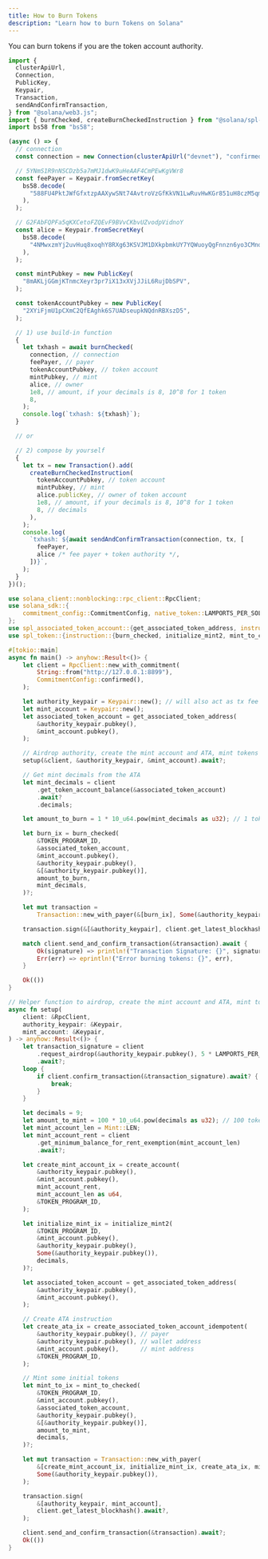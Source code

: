 ```yaml
---
title: How to Burn Tokens
description: "Learn how to burn Tokens on Solana"
---
```


You can burn tokens if you are the token account authority.



<CodeTabs storage="cookbook">

```typescript !! title="Legacy"
import {
  clusterApiUrl,
  Connection,
  PublicKey,
  Keypair,
  Transaction,
  sendAndConfirmTransaction,
} from "@solana/web3.js";
import { burnChecked, createBurnCheckedInstruction } from "@solana/spl-token";
import bs58 from "bs58";

(async () => {
  // connection
  const connection = new Connection(clusterApiUrl("devnet"), "confirmed");

  // 5YNmS1R9nNSCDzb5a7mMJ1dwK9uHeAAF4CmPEwKgVWr8
  const feePayer = Keypair.fromSecretKey(
    bs58.decode(
      "588FU4PktJWfGfxtzpAAXywSNt74AvtroVzGfKkVN1LwRuvHwKGr851uH8czM5qm4iqLbs1kKoMKtMJG4ATR7Ld2",
    ),
  );

  // G2FAbFQPFa5qKXCetoFZQEvF9BVvCKbvUZvodpVidnoY
  const alice = Keypair.fromSecretKey(
    bs58.decode(
      "4NMwxzmYj2uvHuq8xoqhY8RXg63KSVJM1DXkpbmkUY7YQWuoyQgFnnzn6yo3CMnqZasnNPNuAT2TLwQsCaKkUddp",
    ),
  );

  const mintPubkey = new PublicKey(
    "8mAKLjGGmjKTnmcXeyr3pr7iX13xXVjJJiL6RujDbSPV",
  );

  const tokenAccountPubkey = new PublicKey(
    "2XYiFjmU1pCXmC2QfEAghk6S7UADseupkNQdnRBXszD5",
  );

  // 1) use build-in function
  {
    let txhash = await burnChecked(
      connection, // connection
      feePayer, // payer
      tokenAccountPubkey, // token account
      mintPubkey, // mint
      alice, // owner
      1e8, // amount, if your decimals is 8, 10^8 for 1 token
      8,
    );
    console.log(`txhash: ${txhash}`);
  }

  // or

  // 2) compose by yourself
  {
    let tx = new Transaction().add(
      createBurnCheckedInstruction(
        tokenAccountPubkey, // token account
        mintPubkey, // mint
        alice.publicKey, // owner of token account
        1e8, // amount, if your decimals is 8, 10^8 for 1 token
        8, // decimals
      ),
    );
    console.log(
      `txhash: ${await sendAndConfirmTransaction(connection, tx, [
        feePayer,
        alice /* fee payer + token authority */,
      ])}`,
    );
  }
})();
```

```rust !! title="Rust"
use solana_client::nonblocking::rpc_client::RpcClient;
use solana_sdk::{
    commitment_config::CommitmentConfig, native_token::LAMPORTS_PER_SOL, program_pack::Pack, signature::Keypair, signer::Signer, system_instruction::create_account, transaction::Transaction
};
use spl_associated_token_account::{get_associated_token_address, instruction::create_associated_token_account_idempotent};
use spl_token::{instruction::{burn_checked, initialize_mint2, mint_to_checked}, state::Mint, ID as TOKEN_PROGRAM_ID};

#[tokio::main]
async fn main() -> anyhow::Result<()> {
    let client = RpcClient::new_with_commitment(
        String::from("http://127.0.0.1:8899"),
        CommitmentConfig::confirmed(),
    );

    let authority_keypair = Keypair::new(); // will also act as tx fee payer
    let mint_account = Keypair::new();
    let associated_token_account = get_associated_token_address(
        &authority_keypair.pubkey(),
        &mint_account.pubkey(),
    );

    // Airdrop authority, create the mint account and ATA, mint tokens to the ATA
    setup(&client, &authority_keypair, &mint_account).await?;

    // Get mint decimals from the ATA
    let mint_decimals = client
        .get_token_account_balance(&associated_token_account)
        .await?
        .decimals;

    let amount_to_burn = 1 * 10_u64.pow(mint_decimals as u32); // 1 token

    let burn_ix = burn_checked(
        &TOKEN_PROGRAM_ID,
        &associated_token_account,
        &mint_account.pubkey(),
        &authority_keypair.pubkey(),
        &[&authority_keypair.pubkey()],
        amount_to_burn,
        mint_decimals,
    )?;

    let mut transaction =
        Transaction::new_with_payer(&[burn_ix], Some(&authority_keypair.pubkey()));

    transaction.sign(&[&authority_keypair], client.get_latest_blockhash().await?);

    match client.send_and_confirm_transaction(&transaction).await {
        Ok(signature) => println!("Transaction Signature: {}", signature),
        Err(err) => eprintln!("Error burning tokens: {}", err),
    }

    Ok(())
}

// Helper function to airdrop, create the mint account and ATA, mint tokens to the ATA
async fn setup(
    client: &RpcClient,
    authority_keypair: &Keypair,
    mint_account: &Keypair,
) -> anyhow::Result<()> {
    let transaction_signature = client
        .request_airdrop(&authority_keypair.pubkey(), 5 * LAMPORTS_PER_SOL)
        .await?;
    loop {
        if client.confirm_transaction(&transaction_signature).await? {
            break;
        }
    }

    let decimals = 9;
    let amount_to_mint = 100 * 10_u64.pow(decimals as u32); // 100 tokens
    let mint_account_len = Mint::LEN;
    let mint_account_rent = client
        .get_minimum_balance_for_rent_exemption(mint_account_len)
        .await?;

    let create_mint_account_ix = create_account(
        &authority_keypair.pubkey(),
        &mint_account.pubkey(),
        mint_account_rent,
        mint_account_len as u64,
        &TOKEN_PROGRAM_ID,
    );

    let initialize_mint_ix = initialize_mint2(
        &TOKEN_PROGRAM_ID,
        &mint_account.pubkey(),
        &authority_keypair.pubkey(),
        Some(&authority_keypair.pubkey()),
        decimals,
    )?;

    let associated_token_account = get_associated_token_address(
        &authority_keypair.pubkey(),
        &mint_account.pubkey(),
    );

    // Create ATA instruction
    let create_ata_ix = create_associated_token_account_idempotent(
        &authority_keypair.pubkey(), // payer
        &authority_keypair.pubkey(), // wallet address
        &mint_account.pubkey(),      // mint address
        &TOKEN_PROGRAM_ID,
    );

    // Mint some initial tokens
    let mint_to_ix = mint_to_checked(
        &TOKEN_PROGRAM_ID,
        &mint_account.pubkey(),
        &associated_token_account,
        &authority_keypair.pubkey(),
        &[&authority_keypair.pubkey()],
        amount_to_mint,
        decimals,
    )?;

    let mut transaction = Transaction::new_with_payer(
        &[create_mint_account_ix, initialize_mint_ix, create_ata_ix, mint_to_ix],
        Some(&authority_keypair.pubkey()),
    );

    transaction.sign(
        &[authority_keypair, mint_account],
        client.get_latest_blockhash().await?,
    );

    client.send_and_confirm_transaction(&transaction).await?;
    Ok(())
}
```

</CodeTabs>
